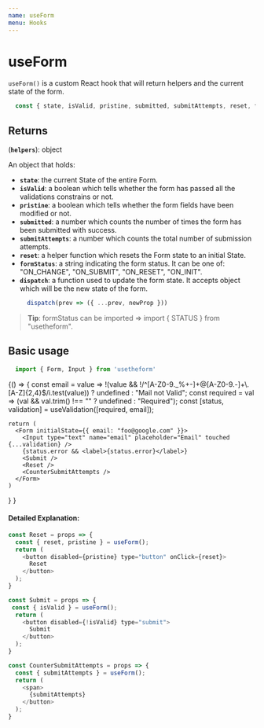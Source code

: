 ---
name: useForm
menu: Hooks
---


# useForm
`useForm()` is a custom React hook that will return helpers and the current state of the form.

```js
  const { state, isValid, pristine, submitted, submitAttempts, reset, formStatus, dispatch } = useForm()
```

## Returns

(**`helpers`**): object

An object that holds:
  - **`state`**: the current State of the entire Form.
  - **`isValid`**: a boolean which tells whether the form has passed all the validations constrains or not.
  - **`pristine`**: a boolean which tells whether the form fields have been modified or not.
  - **`submitted`**: a number which counts the number of times the form has been submitted with success.
  - **`submitAttempts`**: a number which counts the total number of submission attempts.
  - **`reset`**: a helper function which resets the Form state to an initial State.
  - **`formStatus`**: a string indicating the form status. It can be one of: "ON_CHANGE", "ON_SUBMIT", "ON_RESET", "ON_INIT".
  - **`dispatch`**: a function used to update the form state. It accepts object which will be the new state of the form.
    ```javascript
      dispatch(prev => ({ ...prev, newProp }))
    ```

> **Tip**: formStatus can be imported => import { STATUS } from "usetheform".

## Basic usage

```javascript
  import { Form, Input } from 'usetheform'
```

<Playground>
{() => {
    const email = value =>
    !(value && !/^[A-Z0-9._%+-]+@[A-Z0-9.-]+\.[A-Z]{2,4}$/i.test(value))
      ? undefined
      : "Mail not Valid";
    const required = val => (val && val.trim() !== "" ? undefined : "Required");
    const [status, validation] = useValidation([required, email]);
    
    return (
      <Form initialState={{ email: "foo@google.com" }}>
        <Input type="text" name="email" placeholder="Email" touched {...validation} />
        {status.error && <label>{status.error}</label>}
        <Submit />
        <Reset />
        <CounterSubmitAttempts />
      </Form>
    )
  }
}
</Playground>

#### Detailed Explanation:

```javascript
const Reset = props => {
  const { reset, pristine } = useForm();
  return (
    <button disabled={pristine} type="button" onClick={reset}>
      Reset
    </button>
  );
}
```

```javascript
const Submit = props => {
 const { isValid } = useForm();
  return (
    <button disabled={!isValid} type="submit">
      Submit
    </button>
  );
}
```

```javascript
const CounterSubmitAttempts = props => {
  const { submitAttempts } = useForm();
  return (
    <span>
      {submitAttempts}
    </button>
  );
}
```